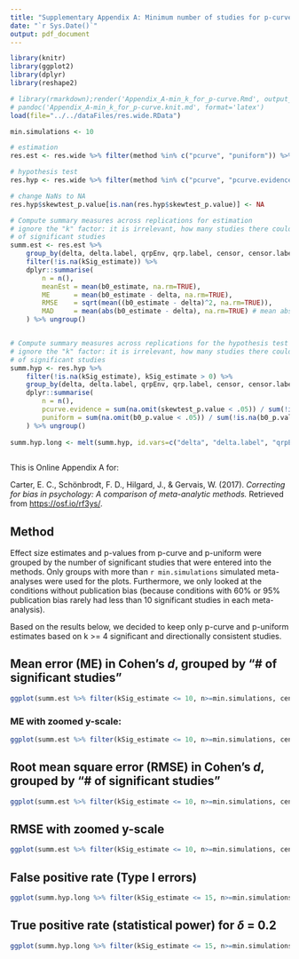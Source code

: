```yaml
---
title: "Supplementary Appendix A: Minimum number of studies for p-curve and p-uniform"
date: "`r Sys.Date()`"
output: pdf_document
---
```



```r
library(knitr)
library(ggplot2)
library(dplyr)
library(reshape2)
```


```r

# library(rmarkdown);render('Appendix_A-min_k_for_p-curve.Rmd', output_format='pdf_document', clean=FALSE, run_pandoc = FALSE)
# pandoc('Appendix_A-min_k_for_p-curve.knit.md', format='latex')
load(file="../../dataFiles/res.wide.RData")

min.simulations <- 10

# estimation
res.est <- res.wide %>% filter(method %in% c("pcurve", "puniform")) %>% dplyr::select(1:9, kSig_estimate, delta.label, k.label, qrp.label, censor.label, tau.label)

# hypothesis test
res.hyp <- res.wide %>% filter(method %in% c("pcurve", "pcurve.evidence", "puniform")) %>% dplyr::select(1:9, b0_p.value, skewtest_p.value, kSig_estimate, delta.label, k.label, qrp.label, censor.label, tau.label)

# change NaNs to NA
res.hyp$skewtest_p.value[is.nan(res.hyp$skewtest_p.value)] <- NA

# Compute summary measures across replications for estimation
# ignore the "k" factor: it is irrelevant, how many studies there could have been - we only are interested in the number
# of significant studies
summ.est <- res.est %>% 	
	group_by(delta, delta.label, qrpEnv, qrp.label, censor, censor.label, tau, tau.label, method, kSig_estimate) %>% 	
	filter(!is.na(kSig_estimate)) %>% 
	dplyr::summarise(
		n = n(),
		meanEst	= mean(b0_estimate, na.rm=TRUE),
		ME 	 	= mean(b0_estimate - delta, na.rm=TRUE),
		RMSE 	= sqrt(mean((b0_estimate - delta)^2, na.rm=TRUE)),
		MAD		= mean(abs(b0_estimate - delta), na.rm=TRUE) # mean absolute deviation
	) %>% ungroup()


# Compute summary measures across replications for the hypothesis test
# ignore the "k" factor: it is irrelevant, how many studies there could have been - we only are interested in the number
# of significant studies
summ.hyp <- res.hyp %>%  
	filter(!is.na(kSig_estimate), kSig_estimate > 0) %>% 
	group_by(delta, delta.label, qrpEnv, qrp.label, censor, censor.label, tau, tau.label, kSig_estimate) %>% 
	dplyr::summarise(
		n = n(),
		pcurve.evidence = sum(na.omit(skewtest_p.value < .05)) / sum(!is.na(skewtest_p.value)),
		puniform = sum(na.omit(b0_p.value < .05)) / sum(!is.na(b0_p.value))
	) %>% ungroup()
	
summ.hyp.long <- melt(summ.hyp, id.vars=c("delta", "delta.label", "qrpEnv", "qrp.label", "censor", "censor.label", "tau", "tau.label", "kSig_estimate", "n"))
	
```

This is Online Appendix A for:

Carter, E. C., Schönbrodt, F. D., Hilgard, J., &amp; Gervais, W. (2017). *Correcting for bias in psychology: A comparison of meta-analytic methods.* Retrieved from [https://osf.io/rf3ys/](https://osf.io/rf3ys/).

## Method ##

Effect size estimates and p-values from p-curve and p-uniform were grouped by the number of significant studies that were entered into the methods. Only groups with more than `r min.simulations` simulated meta-analyses were used for the plots. Furthermore, we only looked at the conditions without publication bias (because conditions with 60% or 95% publication bias rarely had less than 10 significant studies in each meta-analysis).

Based on the results below, we decided to keep only p-curve and p-uniform estimates based on k >= 4 significant and directionally consistent studies.


## Mean error (ME) in Cohen's *d*, grouped by "# of significant studies"

```r
ggplot(summ.est %>% filter(kSig_estimate <= 10, n>=min.simulations, censor=="none"), aes(x=kSig_estimate, y=ME, color=factor(delta), shape=method)) + geom_point() + geom_line(aes(group=factor(delta):factor(method))) + geom_hline(yintercept=0, linetype="dotted") + facet_grid(qrp.label~tau.label) + theme_bw()+ xlab("# of significant studies entered in method") + scale_x_continuous(breaks=c(2, 4, 6, 8, 10))
```

### ME with zoomed y-scale: ###

```r
ggplot(summ.est %>% filter(kSig_estimate <= 10, n>=min.simulations, censor=="none"), aes(x=kSig_estimate, y=ME, color=factor(delta), shape=method)) + geom_point() + geom_line(aes(group=factor(delta):factor(method))) + geom_hline(yintercept=0, linetype="dotted") + facet_grid(qrp.label~tau.label) + theme_bw()+ xlab("# of significant studies entered in method") + scale_x_continuous(breaks=c(2, 4, 6, 8, 10)) + coord_cartesian(ylim=c(-1.1, 0.5))
```

## Root mean square error (RMSE) in Cohen's *d*, grouped by "# of significant studies"

```r
ggplot(summ.est %>% filter(kSig_estimate <= 10, n>=min.simulations, censor=="none"), aes(x=kSig_estimate, y=RMSE, color=factor(delta), shape=method)) + geom_point() + geom_line(aes(group=factor(delta):factor(method))) + geom_hline(yintercept=0, linetype="dotted") + facet_grid(qrp.label~tau.label) + theme_bw()+ xlab("# of significant studies entered in method") + scale_x_continuous(breaks=c(2, 4, 6, 8, 10))
```

## RMSE with zoomed y-scale

```r
ggplot(summ.est %>% filter(kSig_estimate <= 10, n>=min.simulations, censor=="none"), aes(x=kSig_estimate, y=RMSE, color=factor(delta), shape=method)) + geom_point() + geom_line(aes(group=factor(delta):factor(method))) + geom_hline(yintercept=0, linetype="dotted") + facet_grid(qrp.label~tau.label) + theme_bw()+ xlab("# of significant studies entered in method") + scale_x_continuous(breaks=c(2, 4, 6, 8, 10)) + coord_cartesian(ylim=c(0, 2))
```


## False positive rate (Type I errors)

```r
ggplot(summ.hyp.long %>% filter(kSig_estimate <= 15, n>=min.simulations, delta==0, censor=="none"), aes(x=kSig_estimate, y=value, shape=variable, color=variable)) + geom_point() + geom_line(aes(group=variable)) + geom_hline(yintercept=0.05, linetype="dotted") + facet_grid(qrp.label~tau.label) + theme_bw() + ylab("False positive (Type I) error rate") + xlab("# of significant studies entered in method") + ggtitle("Type I error rate for 0% publication bias")
```

## True positive rate (statistical power) for $\delta$ = 0.2

```r
ggplot(summ.hyp.long %>% filter(kSig_estimate <= 15, n>=min.simulations, delta==0.2, censor=="none"), aes(x=kSig_estimate, y=value, shape=variable, color=variable)) + geom_point() + geom_line(aes(group=variable)) + geom_hline(yintercept=0.80, linetype="dotted")  + facet_grid(qrp.label~tau.label) + theme_bw() + ylab("Power") + xlab("# of significant studies entered in method") + ggtitle(bquote("Power for "~delta~" = 0.2 and 0% publication bias"))
```